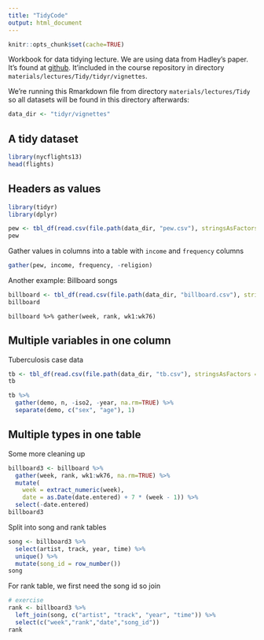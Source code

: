 ```yaml
---
title: "TidyCode"
output: html_document
---
```


```r
knitr::opts_chunk$set(cache=TRUE)
```

Workbook for data tidying lecture.
We are using data from Hadley's paper. It's found at [github](https://github.com/hadley/tidyr). It'included in the course repository in directory `materials/lectures/Tidy/tidyr/vignettes`.

We're running this Rmarkdown file from directory `materials/lectures/Tidy` so all datasets will be found in this directory afterwards:
```r
data_dir <- "tidyr/vignettes"
```

A tidy dataset
----------------

```r
library(nycflights13)
head(flights)
```

Headers as values
------------------

```r
library(tidyr)
library(dplyr)

pew <- tbl_df(read.csv(file.path(data_dir, "pew.csv"), stringsAsFactors=FALSE, check.names=FALSE))
pew
```

Gather values in columns into a table with `income` and `frequency` columns

```r
gather(pew, income, frequency, -religion)
```

Another example: Billboard songs
```r
billboard <- tbl_df(read.csv(file.path(data_dir, "billboard.csv"), stringsAsFactors=FALSE))
billboard
```

```
billboard %>% gather(week, rank, wk1:wk76)
```

Multiple variables in one column
--------------------------------------

Tuberculosis case data
```r
tb <- tbl_df(read.csv(file.path(data_dir, "tb.csv"), stringsAsFactors = FALSE))
tb
```

```r
tb %>% 
  gather(demo, n, -iso2, -year, na.rm=TRUE) %>%
  separate(demo, c("sex", "age"), 1)
```

Multiple types in one table
----------------------------

Some more cleaning up

```r
billboard3 <- billboard %>%
  gather(week, rank, wk1:wk76, na.rm=TRUE) %>%
  mutate(
    week = extract_numeric(week),
    date = as.Date(date.entered) + 7 * (week - 1)) %>%
  select(-date.entered)
billboard3
```

Split into song and rank tables

```r
song <- billboard3 %>%
  select(artist, track, year, time) %>% 
  unique() %>%
  mutate(song_id = row_number())
song
```

For rank table, we first need the song id so join 
```r
# exercise
rank <- billboard3 %>% 
  left_join(song, c("artist", "track", "year", "time")) %>%
  select(c("week","rank","date","song_id"))
rank
```
